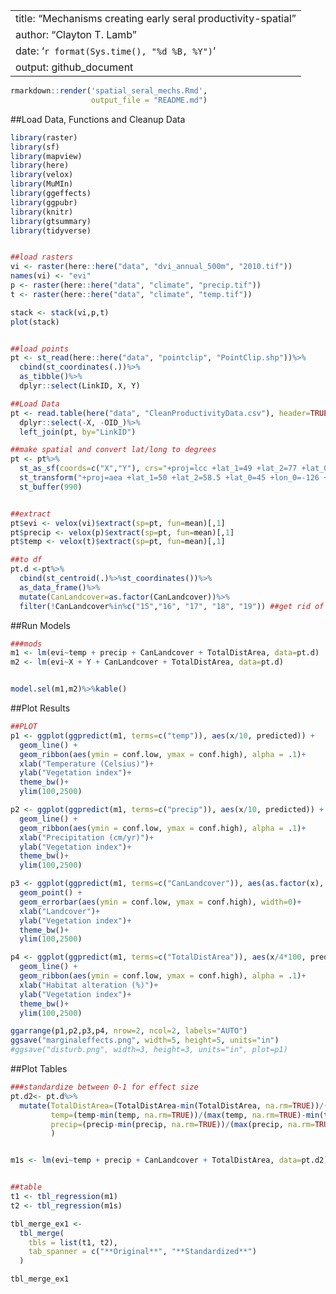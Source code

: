 
---
title: "Mechanisms creating early seral productivity-spatial"
author: "Clayton T. Lamb"
date: '`r format(Sys.time(), "%d %B, %Y")`'
output: github_document
---
```r
rmarkdown::render('spatial_seral_mechs.Rmd',
                  output_file = "README.md")
```

##Load Data, Functions and Cleanup Data
```r
library(raster)
library(sf)
library(mapview)
library(here)
library(velox)
library(MuMIn)
library(ggeffects)
library(ggpubr)
library(knitr)
library(gtsummary)
library(tidyverse)


##load rasters
vi <- raster(here::here("data", "dvi_annual_500m", "2010.tif"))
names(vi) <- "evi"
p <- raster(here::here("data", "climate", "precip.tif"))
t <- raster(here::here("data", "climate", "temp.tif"))

stack <- stack(vi,p,t)
plot(stack)


##load points
pt <- st_read(here::here("data", "pointclip", "PointClip.shp"))%>%
  cbind(st_coordinates(.))%>%
  as_tibble()%>%
  dplyr::select(LinkID, X, Y)

##Load Data
pt <- read.table(here("data", "CleanProductivityData.csv"), header=TRUE, sep=",")%>%
  dplyr::select(-X, -OID_)%>%
  left_join(pt, by="LinkID")

##make spatial and convert lat/long to degrees
pt <- pt%>%
  st_as_sf(coords=c("X","Y"), crs="+proj=lcc +lat_1=49 +lat_2=77 +lat_0=49 +lon_0=-95 +x_0=0 +y_0=0 +datum=NAD83 +units=m +no_defs +ellps=GRS80 +towgs84=0,0,0")%>%
  st_transform("+proj=aea +lat_1=50 +lat_2=58.5 +lat_0=45 +lon_0=-126 +x_0=1000000 +y_0=0 +ellps=GRS80 +towgs84=0,0,0,0,0,0,0 +units=m +no_defs")%>%
  st_buffer(990)


##extract 
pt$evi <- velox(vi)$extract(sp=pt, fun=mean)[,1]
pt$precip <- velox(p)$extract(sp=pt, fun=mean)[,1]
pt$temp <- velox(t)$extract(sp=pt, fun=mean)[,1]

##to df
pt.d <-pt%>%
  cbind(st_centroid(.)%>%st_coordinates())%>%
  as_data_frame()%>%
  mutate(CanLandcover=as.factor(CanLandcover))%>%
  filter(!CanLandcover%in%c("15","16", "17", "18", "19")) ##get rid of water, ice, and cities
```


##Run Models
```r
###mods
m1 <- lm(evi~temp + precip + CanLandcover + TotalDistArea, data=pt.d)
m2 <- lm(evi~X + Y + CanLandcover + TotalDistArea, data=pt.d)


model.sel(m1,m2)%>%kable()
```


##Plot Results
```r
##PLOT
p1 <- ggplot(ggpredict(m1, terms=c("temp")), aes(x/10, predicted)) +
  geom_line() +
  geom_ribbon(aes(ymin = conf.low, ymax = conf.high), alpha = .1)+
  xlab("Temperature (Celsius)")+
  ylab("Vegetation index")+
  theme_bw()+
  ylim(100,2500)

p2 <- ggplot(ggpredict(m1, terms=c("precip")), aes(x/10, predicted)) +
  geom_line() +
  geom_ribbon(aes(ymin = conf.low, ymax = conf.high), alpha = .1)+
  xlab("Precipitation (cm/yr)")+
  ylab("Vegetation index")+
  theme_bw()+
  ylim(100,2500)

p3 <- ggplot(ggpredict(m1, terms=c("CanLandcover")), aes(as.factor(x), predicted)) +
  geom_point() +
  geom_errorbar(aes(ymin = conf.low, ymax = conf.high), width=0)+
  xlab("Landcover")+
  ylab("Vegetation index")+
  theme_bw()+
  ylim(100,2500)

p4 <- ggplot(ggpredict(m1, terms=c("TotalDistArea")), aes(x/4*100, predicted)) +
  geom_line() +
  geom_ribbon(aes(ymin = conf.low, ymax = conf.high), alpha = .1)+
  xlab("Habitat alteration (%)")+
  ylab("Vegetation index")+
  theme_bw()+
  ylim(100,2500)

ggarrange(p1,p2,p3,p4, nrow=2, ncol=2, labels="AUTO")
ggsave("marginaleffects.png", width=5, height=5, units="in")
#ggsave("disturb.png", width=3, height=3, units="in", plot=p1)

```

##Plot Tables
```r
###standardize between 0-1 for effect size
pt.d2<- pt.d%>%
  mutate(TotalDistArea=(TotalDistArea-min(TotalDistArea, na.rm=TRUE))/(max(TotalDistArea, na.rm=TRUE)-min(TotalDistArea, na.rm=TRUE)),
         temp=(temp-min(temp, na.rm=TRUE))/(max(temp, na.rm=TRUE)-min(temp, na.rm=TRUE)),
         precip=(precip-min(precip, na.rm=TRUE))/(max(precip, na.rm=TRUE)-min(precip, na.rm=TRUE))
         )


m1s <- lm(evi~temp + precip + CanLandcover + TotalDistArea, data=pt.d2)


##table
t1 <- tbl_regression(m1)
t2 <- tbl_regression(m1s)

tbl_merge_ex1 <-
  tbl_merge(
    tbls = list(t1, t2),
    tab_spanner = c("**Original**", "**Standardized**")
  )

tbl_merge_ex1
```